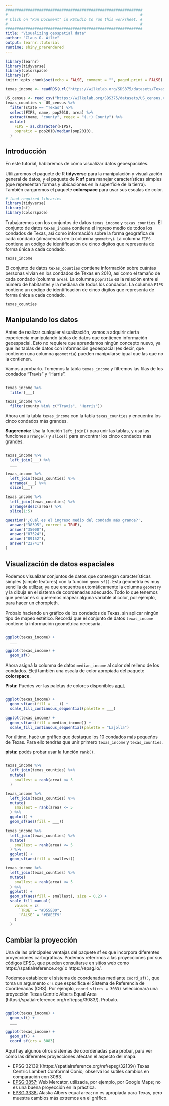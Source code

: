 ```yaml
---
#############################################################
#                                                           #
# Click on "Run Document" in RStudio to run this worksheet. #
#                                                           #
#############################################################
title: "Visualizing geospatial data"
author: "Claus O. Wilke"
output: learnr::tutorial
runtime: shiny_prerendered
---
```


```r
library(learnr)
library(tidyverse)
library(colorspace)
library(sf)
knitr::opts_chunk$set(echo = FALSE, comment = "", paged.print = FALSE)

texas_income <- readRDS(url("https://wilkelab.org/SDS375/datasets/Texas_income.rds"))

US_census <- read_csv("https://wilkelab.org/SDS375/datasets/US_census.csv")
texas_counties <- US_census %>% 
  filter(state == "Texas") %>%
  select(FIPS, name, pop2010, area) %>%
  extract(name, "county", regex = "(.+) County") %>%
  mutate(
    FIPS = as.character(FIPS),
    popratio = pop2010/median(pop2010),
  )
```

## Introducción

En este tutorial, hablaremos de cómo visualizar datos geoespaciales.

Utilizaremos el paquete de R **tidyverse** para la manipulación y visualización general de datos, y el paquete de R **sf** para manejar características simples (que representan formas y ubicaciones en la superficie de la tierra). También cargaremos el paquete **colorspace** para usar sus escalas de color.

```r
# load required libraries
library(tidyverse)
library(sf)
library(colorspace)
```


Trabajaremos con los conjuntos de datos `texas_income` y `texas_counties`. El conjunto de datos `texas_income` contiene el ingreso medio de todos los condados de Texas, así como información sobre la forma geográfica de cada condado (almacenada en la columna `geometry`). La columna `FIPS` contiene un código de identificación de cinco dígitos que representa de forma única a cada condado.

```r
texas_income
```

El conjunto de datos `texas_counties` contiene información sobre cuántas personas vivían en los condados de Texas en 2010, así como el tamaño de cada condado (columna `area`). La columna `popratio` es la relación entre el número de habitantes y la mediana de todos los condados. La columna `FIPS` contiene un código de identificación de cinco dígitos que representa de forma única a cada condado.

```r
texas_counties
```

## Manipulando los datos

Antes de realizar cualquier visualización, vamos a adquirir cierta experiencia manipulando tablas de datos que contienen información geoespacial. Esto no requiere que aprendamos ningún concepto nuevo, ya que las tablas de datos con información geoespacial (es decir, que contienen una columna `geometría`) pueden manipularse igual que las que no la contienen.

Vamos a probarlo. Tomemos la tabla `texas_income` y filtremos las filas de los condados "Travis" y "Harris".

```r

```

```r
texas_income %>%
  filter(___)
```

```r
texas_income %>%
  filter(county %in% c("Travis", "Harris"))
```

Ahora uní la tabla `texas_income` con la tabla `texas_counties` y encuentra los cinco condados más grandes.

**Sugerencia:** Usa la función `left_join()` para unir las tablas, y usa las funciones `arrange()` y `slice()` para encontrar los cinco condados más grandes.

```r

```

```r
texas_income %>%
  left_join(___) %>%
  ___
```

```r
texas_income %>%
  left_join(texas_counties) %>%
  arrange(___) %>%
  slice(___)
```

```r
texas_income %>%
  left_join(texas_counties) %>%
  arrange(desc(area)) %>%
  slice(1:5)
```

```r
question('¿Cuál es el ingreso medio del condado más grande?',
  answer("38395", correct = TRUE),
  answer("35000"),
  answer("87524"),
  answer("89152"),
  answer("22741")
)
```
 
## Visualización de datos espaciales

Podemos visualizar conjuntos de datos que contengan características simples (simple features) con la función `geom_sf()`. Esta geometría es muy sencilla de utilizar, ya que encuentra automáticamente la columna `geometry` y la dibuja en el sistema de coordenadas adecuado. Todo lo que tenemos que pensar es si queremos mapear alguna variable al color, por ejemplo, para hacer un choropleth.

Probalo haciendo un gráfico de los condados de Texas, sin aplicar ningún tipo de mapeo estético. Recordá que el conjunto de datos `texas_income` contiene la información geométrica necesaria.

```r

```

```r
ggplot(texas_income) +
  ___
```

```r
ggplot(texas_income) +
  geom_sf()
```

Ahora asigná la columna de datos `median_income` al color del relleno de los condados. Elejí también una escala de color apropiada del paquete **colorspace**. 

**Pista:** Puedes ver las paletas de colores disponibles [aquí.](https://colorspace.r-forge.r-project.org/articles/ggplot2_color_scales.html#available-palettes-1)

```r

```

```r
ggplot(texas_income) +
  geom_sf(aes(fill = ___)) +
  scale_fill_continuous_sequential(palette = ___)
```

```r
ggplot(texas_income) +
  geom_sf(aes(fill = median_income)) +
  scale_fill_continuous_sequential(palette = "Lajolla")
```

Por último, hacé un gráfico que destaque los 10 condados más pequeños de Texas. Para ello tendrás que unir primero `texas_income` y `texas_counties`.

**pista:** podés probar usar la función `rank()`.

```r

```

```r
texas_income %>%
  left_join(texas_counties) %>%
  mutate(
    smallest = rank(area) <= 5
  )
```

```r
texas_income %>%
  left_join(texas_counties) %>%
  mutate(
    smallest = rank(area) <= 5
  ) %>%
  ggplot() +
  geom_sf(aes(fill = ___))
```

```r
texas_income %>%
  left_join(texas_counties) %>%
  mutate(
    smallest = rank(area) <= 5
  ) %>%
  ggplot() +
  geom_sf(aes(fill = smallest))
```

```r
texas_income %>%
  left_join(texas_counties) %>%
  mutate(
    smallest = rank(area) <= 5
  ) %>%
  ggplot() +
  geom_sf(aes(fill = smallest), size = 0.2) +
  scale_fill_manual(
    values = c(
      `TRUE` = "#D55E00",
      `FALSE` = "#E8EEF9"
    )
  )
```

## Cambiar la proyección

Una de las principales ventajas del paquete sf es que incorpora diferentes proyecciones cartográficas. Podemos referirnos a las proyecciones por sus códigos EPSG, que pueden consultarse en sitios web como https://spatialreference.org/ o https://epsg.io/.

Podemos establecer el sistema de coordenadas mediante `coord_sf()`, que toma un argumento `crs` que especifica el Sistema de Referencia de Coordenadas (CRS). Por ejemplo, `coord_sf(crs = 3083)` seleccionará una proyección Texas Centric Albers Equal Area (https://spatialreference.org/ref/epsg/3083/). Probalo.

```r

```

```r
ggplot(texas_income) +
  geom_sf() +
  ___
```

```r
ggplot(texas_income) +
  geom_sf() +
  coord_sf(crs = 3083)
```

Aquí hay algunos otros sistemas de coordenadas para probar, para ver cómo las diferentes proyecciones afectan el aspecto del mapa.

- EPSG:32139:](https://spatialreference.org/ref/epsg/32139/) Texas Centric Lambert Conformal Conic; observá los sutiles cambios en comparación con 3083.
- [EPSG:3857:](https://spatialreference.org/ref/sr-org/7483/) Web Mercator, utilizada, por ejemplo, por Google Maps; no es una buena proyección en la práctica.
- [EPSG:3338:](https://spatialreference.org/ref/epsg/3338/) Alaska Albers equal area; no es apropiada para Texas, pero muestra cambios más extremos en el gráfico.
